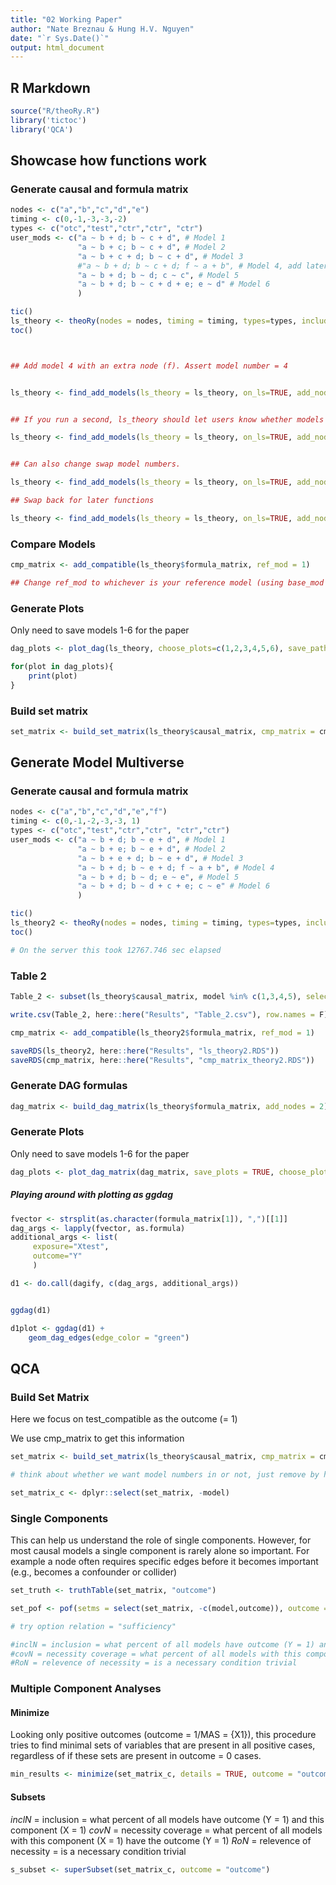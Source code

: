 ```yaml
---
title: "02 Working Paper"
author: "Nate Breznau & Hung H.V. Nguyen"
date: "`r Sys.Date()`"
output: html_document
---
```


## R Markdown

```r

source("R/theoRy.R")
library('tictoc')
library('QCA')

```

## Showcase how functions work

### Generate causal and formula matrix

```r
nodes <- c("a","b","c","d","e")
timing <- c(0,-1,-3,-3,-2)
types <- c("otc","test","ctr","ctr", "ctr")
user_mods <- c("a ~ b + d; b ~ c + d", # Model 1
               "a ~ b + c; b ~ c + d", # Model 2
               "a ~ b + c + d; b ~ c + d", # Model 3
               #"a ~ b + d; b ~ c + d; f ~ a + b", # Model 4, add later
               "a ~ b + d; b ~ d; c ~ c", # Model 5
               "a ~ b + d; b ~ c + d + e; e ~ d" # Model 6
               )

tic()
ls_theory <- theoRy(nodes = nodes, timing = timing, types=types, include_subsets = TRUE, user_mods=user_mods)
toc()



## Add model 4 with an extra node (f). Assert model number = 4


ls_theory <- find_add_models(ls_theory = ls_theory, on_ls=TRUE, add_nodes = list(c(var_name = "f", timing = 1, type = "ctr", node_name = "X4")), user_mods = c("a ~ b + d; b ~ c + d; f ~ a + b"), assert_mod_num = 4)


## If you run a second, ls_theory should let users know whether models or nodes exists

ls_theory <- find_add_models(ls_theory = ls_theory, on_ls=TRUE, add_nodes = list(c(var_name = "f", timing = 1, type = "ctr", node_name = "X4")), user_mods = c("a ~ b + d; b ~ c + d; f ~ a + b"), assert_mod_num = 4)


## Can also change swap model numbers. 

ls_theory <- find_add_models(ls_theory = ls_theory, on_ls=TRUE, add_nodes = list(c(var_name = "f", timing = 1, type = "ctr", node_name = "X4")), user_mods = c("a ~ b + d; b ~ c + d; f ~ a + b"), assert_mod_num = 6)

## Swap back for later functions

ls_theory <- find_add_models(ls_theory = ls_theory, on_ls=TRUE, add_nodes = list(c(var_name = "f", timing = 1, type = "ctr", node_name = "X4")), user_mods = c("a ~ b + d; b ~ c + d; f ~ a + b"), assert_mod_num = 4)

```


### Compare Models

```r
cmp_matrix <- add_compatible(ls_theory$formula_matrix, ref_mod = 1)

## Change ref_mod to whichever is your reference model (using base_mod and model variable in the formula matrix)
```


### Generate Plots

Only need to save models 1-6 for the paper

```r
dag_plots <- plot_dag(ls_theory, choose_plots=c(1,2,3,4,5,6), save_path="Results/")

for(plot in dag_plots){
    print(plot)
}
```


### Build set matrix

```r
set_matrix <- build_set_matrix(ls_theory$causal_matrix, cmp_matrix = cmp_matrix)

```











## Generate Model Multiverse

### Generate causal and formula matrix


```r
nodes <- c("a","b","c","d","e","f")
timing <- c(0,-1,-2,-3,-3, 1)
types <- c("otc","test","ctr","ctr", "ctr","ctr")
user_mods <- c("a ~ b + d; b ~ e + d", # Model 1
               "a ~ b + e; b ~ e + d", # Model 2
               "a ~ b + e + d; b ~ e + d", # Model 3
               "a ~ b + d; b ~ e + d; f ~ a + b", # Model 4
               "a ~ b + d; b ~ d; e ~ e", # Model 5
               "a ~ b + d; b ~ d + c + e; c ~ e" # Model 6
               )

tic()
ls_theory2 <- theoRy(nodes = nodes, timing = timing, types=types, include_subsets = TRUE, user_mods=user_mods)
toc()

# On the server this took 12767.746 sec elapsed
```
### Table 2

```r
Table_2 <- subset(ls_theory$causal_matrix, model %in% c(1,3,4,5), select = c(from, to, timing_from, timing_to, model))

write.csv(Table_2, here::here("Results", "Table_2.csv"), row.names = F)
```

```r
cmp_matrix <- add_compatible(ls_theory2$formula_matrix, ref_mod = 1)

saveRDS(ls_theory2, here::here("Results", "ls_theory2.RDS"))
saveRDS(cmp_matrix, here::here("Results", "cmp_matrix_theory2.RDS"))

```
### Generate DAG formulas

```r

dag_matrix <- build_dag_matrix(ls_theory$formula_matrix, add_nodes = 2)

```

### Generate Plots

Only need to save models 1-6 for the paper

```r
dag_plots <- plot_dag_matrix(dag_matrix, save_plots = TRUE, choose_plots = c(2,6,8,18,33,34), title_labels = c(3,1,5,2,4,6))


```




##### Playing around with plotting as ggdag

```r

fvector <- strsplit(as.character(formula_matrix[1]), ",")[[1]]
dag_args <- lapply(fvector, as.formula)
additional_args <- list(
     exposure="Xtest",
     outcome="Y"
     )

d1 <- do.call(dagify, c(dag_args, additional_args))


ggdag(d1)

d1plot <- ggdag(d1) +
    geom_dag_edges(edge_color = "green")

```


## QCA

### Build Set Matrix

Here we focus on test_compatible as the outcome (= 1)

We use cmp_matrix to get this information

```r
set_matrix <- build_set_matrix(ls_theory$causal_matrix, cmp_matrix = cmp_matrix)

# think about whether we want model numbers in or not, just remove by hand here

set_matrix_c <- dplyr::select(set_matrix, -model)
```




### Single Components

This can help us understand the role of single components. However, for most causal models a single component is rarely alone so important. For example a node often requires specific edges before it becomes important (e.g., becomes a confounder or collider)

```r
set_truth <- truthTable(set_matrix, "outcome")

set_pof <- pof(setms = select(set_matrix, -c(model,outcome)), outcome = "outcome", data = set_matrix)

# try option relation = "sufficiency"

#inclN = inclusion = what percent of all models have outcome (Y = 1) and this component (X = 1)
#covN = necessity coverage = what percent of all models with this component (X = 1) have the outcome (Y = 1)
#RoN = relevence of necessity = is a necessary condition trivial
```


### Multiple Component Analyses

#### Minimize

Looking only positive outcomes (outcome = 1/MAS = {X1}), this procedure tries to find minimal sets of variables that are present in all positive cases, regardless of if these sets are present in outcome = 0 cases.

```r

min_results <- minimize(set_matrix_c, details = TRUE, outcome = "outcome")

```


#### Subsets

*inclN* = inclusion = what percent of all models have outcome (Y = 1) and this component (X = 1)
*covN* = necessity coverage = what percent of all models with this component (X = 1) have the outcome (Y = 1)
*RoN* = relevence of necessity = is a necessary condition trivial
```r
s_subset <- superSubset(set_matrix_c, outcome = "outcome")
```
